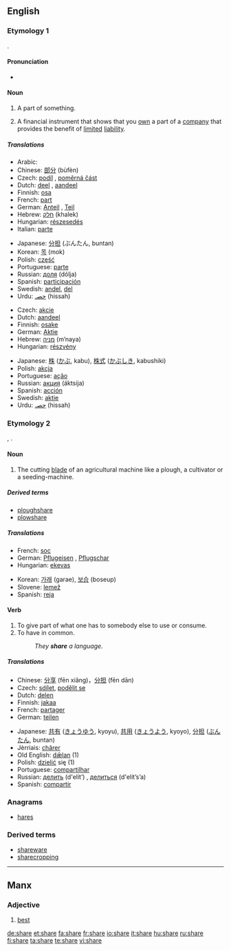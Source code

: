 ==English==

{{rank|class|century|sorry|986|share|working|breath|camp}}

===Etymology 1===
{{OE.}} {{term|scearu|lang=ang}}.

====Pronunciation====
*{{audio|en-us-share.ogg|Audio (US)}}
*:{{rhymes|ɛə(r)}}

====Noun====
{{en-noun}}

# A part of something.
# {{finance}} A financial instrument that shows that you [[own]] a part of a [[company]] that provides the benefit of [[limited]] [[liability]].

=====Translations=====
{{trans-top|part of something}}
*Arabic: {{ARchar|[[نصيب]]}} {{IPAchar|(naʂíb)}} {{m}}
*Chinese: [[部分]] (bùfèn)
*Czech: [[podíl]] {{m}}, [[poměrná část]] {{f}}
*Dutch: [[deel]] {{n}}, [[aandeel]] {{n}}
*Finnish: [[osa#Finnish|osa]]
*French: [[part#French|part]] {{f}}
*German: [[Anteil]] {{m}}, [[Teil]] {{m}}
*Hebrew: [[חלק]] (khalek) {{m}}
*Hungarian: [[részesedés]]
*Italian: [[parte#Italian|parte]] {{f}}
{{trans-mid}}
*Japanese: [[分担]] (ぶんたん, buntan)
*Korean: [[목]] (mok)
*Polish: [[część]] {{f}}
*Portuguese: [[parte#Portuguese|parte]] {{f}}
*Russian: [[доля]] (dólja) {{f}}
*Spanish: [[participación]] {{f}}
*Swedish: [[andel]], [[del#Swedish|del]]
*Urdu: [[حصہ]] (hissah) {{m}}
{{trans-bottom}}

{{trans-top|financial instrument}}
*Czech: [[akcie]] {{f}}
*Dutch: [[aandeel]] {{n}}
*Finnish: [[osake]]
*German: [[Aktie]] {{f}}
*Hebrew: [[מניה]] (m’naya) {{f}}
*Hungarian: [[részvény]]
{{trans-mid}}
*Japanese: [[株]] ([[かぶ]], kabu), [[株式]] ([[かぶしき]], kabushiki)
*Polish: [[akcja]] {{f}}
*Portuguese: [[ação]] {{f}}
*Russian: [[акция]] (áktsija) {{f}}
*Spanish: [[acción]] {{f}}
*Swedish: [[aktie]]
*Urdu: [[حصہ]] (hissah) {{m}}
{{trans-bottom}}

===Etymology 2===
{{OE.}} {{term|scear|lang=ang}}, {{term|scær|lang=ang}}.

====Noun====
{{en-noun}}

# {{farming}} The cutting [[blade]] of an agricultural machine like a plough, a cultivator or a seeding-machine.

=====Derived terms=====
*[[ploughshare]]
*[[plowshare]]

=====Translations=====
{{trans-top|cutting blade of an agricultural machine}}
*French: [[soc]] {{m}}
*German: [[Pflugeisen]] {{n}}, [[Pflugschar]] {{f}}
*Hungarian: [[eke]][[vas]]
{{trans-mid}}
*Korean: [[가래]] (garae), [[보습]] (boseup) {{i|for plough}}
*Slovene: [[lemež]] {{m}}
*Spanish: [[reja]] {{f}}
{{trans-bottom}}

====Verb====
{{en-verb|shar|ing}}

# To give part of what one has to somebody else to use or consume.
# To have in common.
#:''They '''share''' a language.''

=====Translations=====
{{trans-top|Translations to categorise}}
{{rfc-trans}}
*Chinese: [[分享]] (fēn xiǎng)，[[分担]] (fēn dān)
*Czech: [[sdílet]], [[podělit se]]
*Dutch: [[delen]]
*Finnish: [[jakaa]]
*French: [[partager]]
*German: [[teilen]]
{{trans-mid}}
*Japanese: [[共有]] ([[きょうゆう]], kyoyu), [[共用]] ([[きょうよう]], kyoyo), [[分担]] ([[ぶんたん]], buntan)
*Jèrriais: [[chârer]]
*Old English: [[dælan|dǣlan]] (1)
*Polish: [[dzielić]] się (1)
*Portuguese: [[compartilhar]]
*Russian: [[делить]] (d'elít’) {{impf}}, [[делиться]] (d'elít’s’a) {{impf}}
*Spanish: [[compartir]]
{{trans-bottom}}

===Anagrams===
*[[hares]]

===Derived terms===
*[[shareware]]
*[[sharecropping]]

----

==Manx==

===Adjective===
{{infl|gv|adjective}}

# [[best]]

[[de:share]]
[[et:share]]
[[fa:share]]
[[fr:share]]
[[io:share]]
[[it:share]]
[[hu:share]]
[[ru:share]]
[[fi:share]]
[[ta:share]]
[[te:share]]
[[vi:share]]